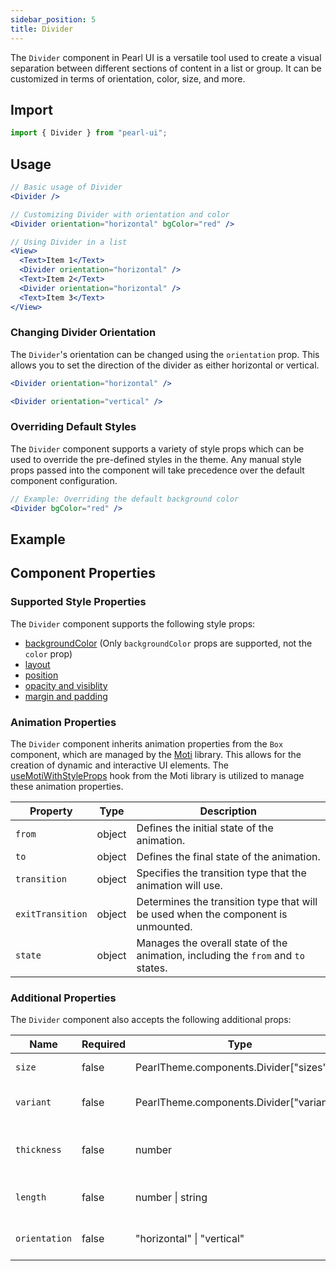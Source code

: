 ```yaml
---
sidebar_position: 5
title: Divider
---
```


The `Divider` component in Pearl UI is a versatile tool used to create a visual separation between different sections of content in a list or group. It can be customized in terms of orientation, color, size, and more.

## Import

```jsx
import { Divider } from "pearl-ui";
```

## Usage

```jsx
// Basic usage of Divider
<Divider />

// Customizing Divider with orientation and color
<Divider orientation="horizontal" bgColor="red" />

// Using Divider in a list
<View>
  <Text>Item 1</Text>
  <Divider orientation="horizontal" />
  <Text>Item 2</Text>
  <Divider orientation="horizontal" />
  <Text>Item 3</Text>
</View>
```

### Changing Divider Orientation

The `Divider`'s orientation can be changed using the `orientation` prop. This allows you to set the direction of the divider as either horizontal or vertical.

```jsx
<Divider orientation="horizontal" />

<Divider orientation="vertical" />
```

### Overriding Default Styles

The `Divider` component supports a variety of style props which can be used to override the pre-defined styles in the theme. Any manual style props passed into the component will take precedence over the default component configuration.

```jsx
// Example: Overriding the default background color
<Divider bgColor="red" />
```

## Example


<Snack snackId="@agrawal-rohit/divider-light" />

## Component Properties

### Supported Style Properties

The `Divider` component supports the following style props:

- [backgroundColor](../../core-features/style-props#color-and-background-color) (Only `backgroundColor` props are supported, not the `color` prop)
- [layout](../../core-features/style-props#layout)
- [position](../../core-features/style-props#position)
- [opacity and visiblity](../../core-features/style-props#opacity-and-visibility)
- [margin and padding](../../core-features/style-props#margin-and-padding)

### Animation Properties

The `Divider` component inherits animation properties from the `Box` component, which are managed by the [Moti](https://moti.fyi/) library. This allows for the creation of dynamic and interactive UI elements. The [useMotiWithStyleProps](../../hooks/useMotiWithStyleProps) hook from the Moti library is utilized to manage these animation properties.

Property         | Type          | Description
---------------- | ------------- | -----------------------------------------------------------------------------------------
`from`           | <t>object</t>        | Defines the initial state of the animation.
`to`             | <t>object</t>        | Defines the final state of the animation.
`transition`     | <t>object</t>        | Specifies the transition type that the animation will use.
`exitTransition` | <t>object</t>        | Determines the transition type that will be used when the component is unmounted.
`state`          | <t>object</t>        | Manages the overall state of the animation, including the `from` and `to` states.



### Additional Properties


The `Divider` component also accepts the following additional props:

| Name          | Required | Type                                             | Default        | Description                  |
| ------------- | -------- | ------------------------------------------------ | -------------- | ---------------------------- |
| `size`        | false    | <t>PearlTheme.components.Divider["sizes"]</t>    |                | The size of the divider      |
| `variant`     | false    | <t>PearlTheme.components.Divider["variants"]</t> |                | The variant of the divider   |
| `thickness`   | false    | <t>number</t>                                    | `1`            | The thickness of the divider |
| `length`      | false    | <t>number \| string</t>                          | `"100%"`       | The length of the divider    |
| `orientation` | false    | <t>"horizontal" \| "vertical"</t>                | `"horizontal"` | The direction of the divider |
